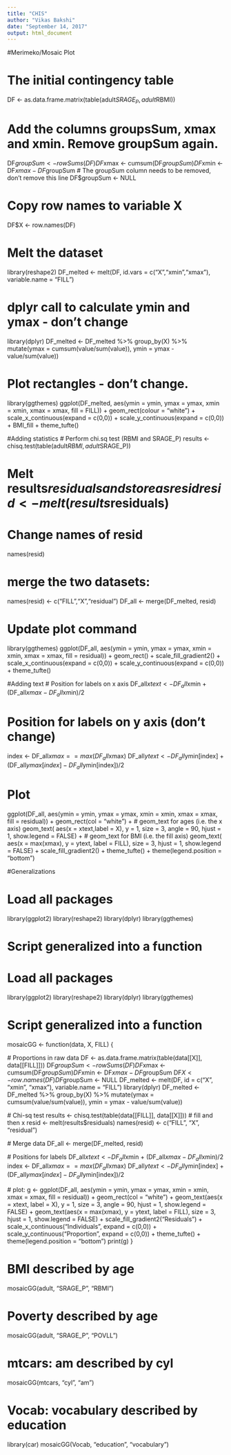 ---
title: "CHIS"
author: "Vikas Bakshi"
date: "September 14, 2017"
output: html_document
---
#Merimeko/Mosaic Plot

# The initial contingency table
DF <- as.data.frame.matrix(table(adult$SRAGE_P, adult$RBMI))

# Add the columns groupsSum, xmax and xmin. Remove groupSum again.
DF$groupSum <- rowSums(DF)
DF$xmax <- cumsum(DF$groupSum)
DF$xmin <- DF$xmax - DF$groupSum
# The groupSum column needs to be removed, don't remove this line
DF$groupSum <- NULL

# Copy row names to variable X
DF$X <- row.names(DF)

# Melt the dataset
library(reshape2)
DF_melted <- melt(DF, id.vars = c("X","xmin","xmax"), variable.name = "FILL")

# dplyr call to calculate ymin and ymax - don't change
library(dplyr)
DF_melted <- DF_melted %>%
  group_by(X) %>%
  mutate(ymax = cumsum(value/sum(value)),
         ymin = ymax - value/sum(value))

# Plot rectangles - don't change.
library(ggthemes)
ggplot(DF_melted, aes(ymin = ymin,
                 ymax = ymax,
                 xmin = xmin,
                 xmax = xmax,
                 fill = FILL)) +
  geom_rect(colour = "white") +
  scale_x_continuous(expand = c(0,0)) +
  scale_y_continuous(expand = c(0,0)) +
  BMI_fill +
  theme_tufte()

#Adding statistics
# Perform chi.sq test (RBMI and SRAGE_P)
results <- chisq.test(table(adult$RBMI, adult$SRAGE_P))

# Melt results$residuals and store as resid
resid <- melt(results$residuals)

# Change names of resid
names(resid)

# merge the two datasets:
names(resid) <- c("FILL","X","residual")
DF_all <- merge(DF_melted, resid)

# Update plot command
library(ggthemes)
ggplot(DF_all, aes(ymin = ymin,
                   ymax = ymax,
                   xmin = xmin,
                   xmax = xmax,
                   fill = residual)) +
  geom_rect() +
  scale_fill_gradient2() +
  scale_x_continuous(expand = c(0,0)) +
  scale_y_continuous(expand = c(0,0)) +
  theme_tufte()


#Adding text
# Position for labels on x axis
DF_all$xtext <- DF_all$xmin + (DF_all$xmax - DF_all$xmin)/2

# Position for labels on y axis (don't change)
index <- DF_all$xmax == max(DF_all$xmax)
DF_all$ytext <- DF_all$ymin[index] + (DF_all$ymax[index] - DF_all$ymin[index])/2

# Plot
ggplot(DF_all, 
    aes(ymin = ymin, ymax = ymax, 
        xmin = xmin, xmax = xmax, 
        fill = residual)) +
  geom_rect(col = "white") +
  # geom_text for ages (i.e. the x axis)
  geom_text(
    aes(x = xtext,label = X),
    y = 1,
    size = 3,
    angle = 90,
    hjust = 1,
    show.legend = FALSE) +
  # geom_text for BMI (i.e. the fill axis)
  geom_text(
    aes(x = max(xmax), y = ytext, label = FILL),
    size = 3,
    hjust = 1,
    show.legend  = FALSE) +
  scale_fill_gradient2() +
  theme_tufte() +
  theme(legend.position = "bottom")

#Generalizations

# Load all packages
library(ggplot2)
library(reshape2)
library(dplyr)
library(ggthemes)

# Script generalized into a function
# Load all packages
library(ggplot2)
library(reshape2)
library(dplyr)
library(ggthemes)

# Script generalized into a function
mosaicGG <- function(data, X, FILL) {

  # Proportions in raw data
  DF <- as.data.frame.matrix(table(data[[X]], data[[FILL]]))
  DF$groupSum <- rowSums(DF)
  DF$xmax <- cumsum(DF$groupSum)
  DF$xmin <- DF$xmax - DF$groupSum
  DF$X <- row.names(DF)
  DF$groupSum <- NULL
  DF_melted <- melt(DF, id = c("X", "xmin", "xmax"), variable.name = "FILL")
  library(dplyr)
  DF_melted <- DF_melted %>%
    group_by(X) %>%
    mutate(ymax = cumsum(value/sum(value)),
           ymin = ymax - value/sum(value))

  # Chi-sq test
  results <- chisq.test(table(data[[FILL]], data[[X]])) # fill and then x
  resid <- melt(results$residuals)
  names(resid) <- c("FILL", "X", "residual")

  # Merge data
  DF_all <- merge(DF_melted, resid)

  # Positions for labels
  DF_all$xtext <- DF_all$xmin + (DF_all$xmax - DF_all$xmin)/2
  index <- DF_all$xmax == max(DF_all$xmax)
  DF_all$ytext <- DF_all$ymin[index] + (DF_all$ymax[index] - DF_all$ymin[index])/2

  # plot:
  g <- ggplot(DF_all, aes(ymin = ymin,  ymax = ymax, xmin = xmin,
                          xmax = xmax, fill = residual)) +
  geom_rect(col = "white") +
  geom_text(aes(x = xtext, label = X),
            y = 1, size = 3, angle = 90, hjust = 1, show.legend = FALSE) +
  geom_text(aes(x = max(xmax),  y = ytext, label = FILL),
            size = 3, hjust = 1, show.legend = FALSE) +
  scale_fill_gradient2("Residuals") +
  scale_x_continuous("Individuals", expand = c(0,0)) +
  scale_y_continuous("Proportion", expand = c(0,0)) +
  theme_tufte() +
  theme(legend.position = "bottom")
  print(g)
}

# BMI described by age
mosaicGG(adult, "SRAGE_P", "RBMI")

# Poverty described by age
mosaicGG(adult, "SRAGE_P", "POVLL")

# mtcars: am described by cyl
mosaicGG(mtcars, "cyl", "am")

# Vocab: vocabulary described by education
library(car)
mosaicGG(Vocab, "education", "vocabulary")
